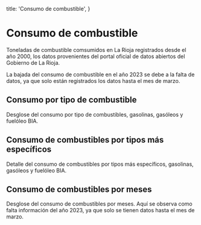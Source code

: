 
  title: 'Consumo de combustible',
}

# Consumo de combustible 

Toneladas de combustible comsumidos en La Rioja registrados desde el año 2000, los datos provenientes del portal oficial de datos abiertos del Gobierno de La Rioja.

La bajada del consumo de combustible en el año 2023 se debe a la falta de datos, ya que solo están registrados los datos hasta el mes de marzo.

<FuelComsumptionPerYear originUrl="https://web.larioja.org/dato-abierto/datoabierto?n=opd-102" />

## Consumo por tipo de combustible

Desglose del consumo por tipo de combustibles, gasolinas, gasóleos y fuelóleo BIA.

<FuelComsumptionPerType originUrl="https://web.larioja.org/dato-abierto/datoabierto?n=opd-102" />

## Consumo de combustibles por tipos más específicos

Detalle del consumo de combustibles por tipos más específicos, gasolinas, gasóleos y fuelóleo BIA.

<FuelComsumptionPerSpecificType originUrl="https://web.larioja.org/dato-abierto/datoabierto?n=opd-102" />

## Consumo de combustibles por meses

Desglose del consumo de combustibles por meses. Aquí se observa como falta información del año 2023, ya que solo se tienen datos hasta el mes de marzo.

<FuelComsumptionPerMonth originUrl="https://web.larioja.org/dato-abierto/datoabierto?n=opd-102" />

